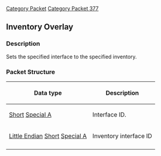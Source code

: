 [[Category Packet]]
[[Category Packet 377]]
{{packet|name=Inventory Overlay|description=Sets the interface overlay for the inventory.|opcode=128|type=Fixed|length=4|revision=377}}
== Inventory Overlay ==

=== Description ===
Sets the specified interface to the specified inventory.

=== Packet Structure ===

{| border=2
! Data type
! Description
|-
| [[Data Types#Standard data types|Short]] [[Data Types#Standard data types|Special A]]
| Interface ID.
|-
| [[Data Types#Byte Order|Little Endian]] [[Data Types#Standard data types|Short]] [[Data Types#Non Standard Data Types|Special A]]
| Inventory interface ID
|-
|}